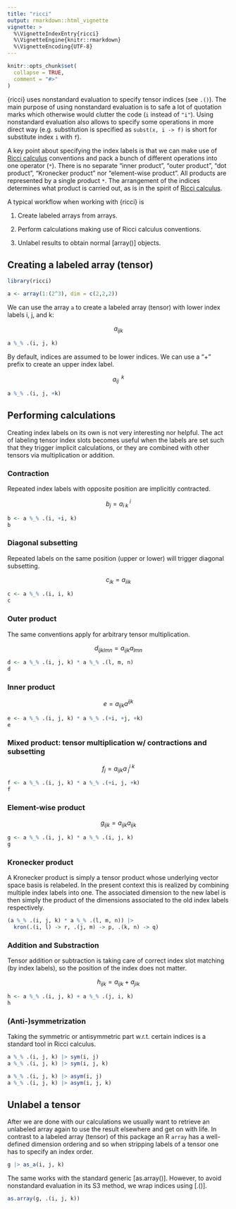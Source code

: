 ```yaml
---
title: "ricci"
output: rmarkdown::html_vignette
vignette: >
  %\VignetteIndexEntry{ricci}
  %\VignetteEngine{knitr::rmarkdown}
  %\VignetteEncoding{UTF-8}
---
```


```r
knitr::opts_chunk$set(
  collapse = TRUE,
  comment = "#>"
)
```

{ricci} uses nonstandard evaluation to specify tensor indices (see `.()`). The main purpose of using nonstandard evaluation is to safe a lot of quotation marks which otherwise would clutter the code (`i` instead of `"i"`). Using nonstandard evaluation also allows to specify some operations in more direct way (e.g. substitution is specified as `subst(x, i -> f)` is short for substitute index `i` with `f`).

A key point about specifying the index labels is that we can make use of [Ricci calculus](https://en.wikipedia.org/wiki/Ricci_calculus) conventions and pack a bunch of different operations into one operator (`*`). There is no separate "inner product", "outer product", "dot product", "Kronecker product" nor "element-wise product". All products are represented by a single product `*`. The arrangement of the indices determines what product is carried out, as is in the spirit of [Ricci calculus](https://en.wikipedia.org/wiki/Ricci_calculus).

A typical workflow when working with {ricci} is

1.  Create labeled arrays from arrays.

2.  Perform calculations making use of Ricci calculus conventions.

3.  Unlabel results to obtain normal [array()] objects.

## Creating a labeled array (tensor)

```r
library(ricci)

a <- array(1:(2^3), dim = c(2,2,2))
```

We can use the array `a` to create a labeled array (tensor) with lower index labels i, j, and k:

$$
a_{ijk}
$$

```r
a %_% .(i, j, k)
```

By default, indices are assumed to be lower indices. We can use a "+" prefix to create an upper index label.

$$
a_{ij}^{\;\;k}
$$

```r
a %_% .(i, j, +k)
```

## Performing calculations

Creating index labels on its own is not very interesting nor helpful. The act of labeling tensor index slots becomes useful when the labels are set such that they trigger implicit calculations, or they are combined with other tensors via multiplication or addition.

### Contraction

Repeated index labels with opposite position are implicitly contracted.

$$
b_j=a_{i\;k}^{\;i}
$$

```r
b <- a %_% .(i, +i, k)
b
```

### Diagonal subsetting

Repeated labels on the same position (upper or lower) will trigger diagonal subsetting.

$$
c_{ik}=a_{iik}
$$

```r
c <- a %_% .(i, i, k)
c
```

### Outer product

The same conventions apply for arbitrary tensor multiplication.

$$
d_{ijklmn}=a_{ijk}a_{lmn}
$$

```r
d <- a %_% .(i, j, k) * a %_% .(l, m, n)
d
```

### Inner product

$$
e=a_{ijk}a^{ijk}
$$

```r
e <- a %_% .(i, j, k) * a %_% .(+i, +j, +k)
e
```

### Mixed product: tensor multiplication w/ contractions and subsetting

$$
f_j=a_{ijk}a^{i\;k}_{\;j}
$$

```r
f <- a %_% .(i, j, k) * a %_% .(+i, j, +k)
f
```

### Element-wise product

$$
g_{ijk}=a_{ijk}a_{ijk}
$$

```r
g <- a %_% .(i, j, k) * a %_% .(i, j, k)
g
```

### Kronecker product

A Kronecker product is simply a tensor product whose underlying vector space basis is relabeled. In the present context this is realized by combining multiple index labels into one. The associated dimension to the new label is then simply the product of the dimensions associated to the old index labels respectively.

```r
(a %_% .(i, j, k) * a %_% .(l, m, n)) |> 
  kron(.(i, l) -> r, .(j, m) -> p, .(k, n) -> q)
```

### Addition and Substraction

Tensor addition or subtraction is taking care of correct index slot matching (by index labels), so the position of the index does not matter.

$$
h_{ijk} = a_{ijk} + a_{jik}
$$

```r
h <- a %_% .(i, j, k) + a %_% .(j, i, k)
h
```

### (Anti-)symmetrization

Taking the symmetric or antisymmetric part w.r.t. certain indices is a standard tool in Ricci calculus.

```r
a %_% .(i, j, k) |> sym(i, j)
a %_% .(i, j, k) |> sym(i, j, k)

a %_% .(i, j, k) |> asym(i, j)
a %_% .(i, j, k) |> asym(i, j, k)
```


## Unlabel a tensor

After we are done with our calculations we usually want to retrieve an unlabeled array again to use the result elsewhere and get on with life. In contrast to a labeled array (tensor) of this package an R `array` has a well-defined dimension ordering and so when stripping labels of a tensor one has to specify an index order.

```r
g |> as_a(i, j, k)
```

The same works with the standard generic [as.array()]. However, to avoid nonstandard evaluation in its S3 method, we wrap indices using [.()].

```r
as.array(g, .(i, j, k))
```
